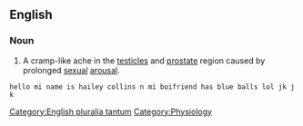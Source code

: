 ==English==

===Noun===
{{wikipedia}}
{{en-plural-noun|[[blue]] [[balls]]}}

# {{slang}} A cramp-like ache in the [[testicle]]s and [[prostate]] region caused by prolonged [[sexual]] [[arousal]].

[[Category:English pluralia tantum]]
[[Category:Physiology]]
 hello mi name is hailey collins n mi boifriend has blue balls lol jk jk
